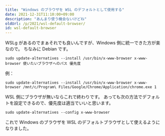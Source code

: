 ```yaml
---
title: "Windows のブラウザを WSL のデフォルトとして使用する"
date: 2021-12-31T11:10:00+09:00
description: "あんまり使う機会ないけどね"
oldUrl: /p/2021/wsl-default-browser/
id: wsl-default-browser
---
```


WSLg があるのでまぁそれでも良いんですが、Windows 側に統一できた方が楽なので。
ちなみに Debian です。

```shell
sudo update-alternatives --install /usr/bin/x-www-browser x-www-browser 使いたいブラウザへのパス 優先度
```

例：

```shell
sudo update-alternatives --install /usr/bin/x-www-browser x-www-browser /mnt/c/Program\ Files/Google/Chrome/Application/chrome.exe 1
```

WSL 側にブラウザが無いならこれで終わりです。
あっても次の方法でデフォルトを設定できるので、優先度は適当でいいと思います。

```shell
sudo update-alternatives --config x-www-browser
```

これで Windows のブラウザを WSL のデフォルトブラウザとして使えるようになりました。
